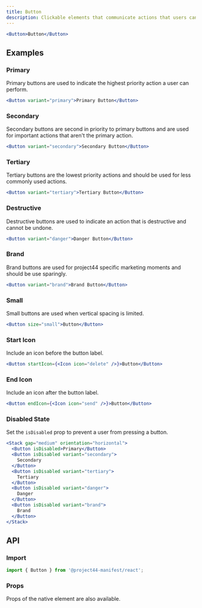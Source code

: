 ```yaml
---
title: Button
description: Clickable elements that communicate actions that users can take.
---
```


```jsx
<Button>Button</Button>
```

## Examples

### Primary

Primary buttons are used to indicate the highest priority action a user can perform.

```jsx
<Button variant="primary">Primary Button</Button>
```

### Secondary

Secondary buttons are second in priority to primary buttons and are used for important actions that aren't the primary action.

```jsx
<Button variant="secondary">Secondary Button</Button>
```

### Tertiary

Tertiary buttons are the lowest priority actions and should be used for less commonly used actions.

```jsx
<Button variant="tertiary">Tertiary Button</Button>
```

### Destructive

Destructive buttons are used to indicate an action that is destructive and cannot be undone.

```jsx
<Button variant="danger">Danger Button</Button>
```

### Brand

Brand buttons are used for project44 specific marketing moments and should be use sparingly.

```jsx
<Button variant="brand">Brand Button</Button>
```

### Small

Small buttons are used when vertical spacing is limited.

```jsx
<Button size="small">Button</Button>
```

### Start Icon

Include an icon before the button label.

```jsx
<Button startIcon={<Icon icon="delete" />}>Button</Button>
```

### End Icon

Include an icon after the button label.

```jsx
<Button endIcon={<Icon icon="send" />}>Button</Button>
```

### Disabled State

Set the `isDisabled` prop to prevent a user from pressing a button.

```jsx
<Stack gap="medium" orientation="horizontal">
  <Button isDisabled>Primary</Button>
  <Button isDisabled variant="secondary">
    Secondary
  </Button>
  <Button isDisabled variant="tertiary">
    Tertiary
  </Button>
  <Button isDisabled variant="danger">
    Danger
  </Button>
  <Button isDisabled variant="brand">
    Brand
  </Button>
</Stack>
```

## API

### Import

```js
import { Button } from '@project44-manifest/react';
```

### Props

Props of the native element are also available.

<PropsTable of="Button" />
